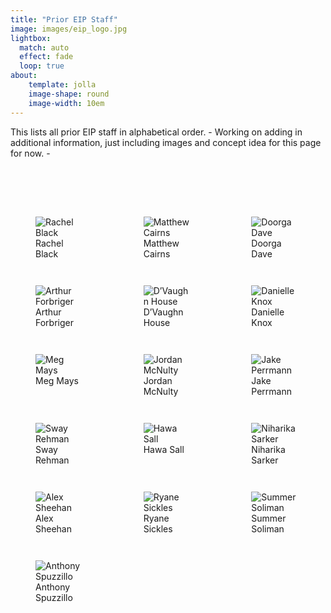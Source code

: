 ```yaml
---
title: "Prior EIP Staff"
image: images/eip_logo.jpg
lightbox:
  match: auto
  effect: fade
  loop: true
about:
    template: jolla
    image-shape: round
    image-width: 10em
---
```


:::{#hero-heading}
This lists all prior EIP staff in alphabetical order.
- Working on adding in additional information, just including images and concept idea for this page for now. - 
:::

<br>
<br>
<br>


::: {style="display: grid;grid-template-columns: repeat(auto-fill, minmax(150px, 1fr));grid-gap: 1em;" layout-valign="bottom"}
![Rachel Black](images/r_black.jpg){group="past-staff-gallery" fig-alt="Rachel Black"}


![Matthew Cairns](images/m_cairns.jpg){group="past-staff-gallery" fig-alt="Matthew Cairns"}

![Doorga Dave](images/d_dave.jpg){group="past-staff-gallery" fig-alt="Doorga Dave"}

![Arthur Forbriger](images/a_forbriger.jpg){group="past-staff-gallery" fig-alt="Arthur Forbriger"}

![D'Vaughn House](images/d_house.jpg){group="past-staff-gallery" fig-alt="D'Vaughn House"}

![Danielle Knox](images/d_knox.jpg){group="past-staff-gallery" fig-alt="Danielle Knox"}

![Meg Mays](images/m_mays.jpg){group="past-staff-gallery" fig-alt="Meg Mays"}

![Jordan McNulty](images/j_mcnulty.jpg){group="past-staff-gallery" fig-alt="Jordan McNulty"}

![Jake Perrmann](images/j_perrmann.jpg){group="past-staff-gallery" fig-alt="Jake Perrmann"}

![Sway Rehman](images/s_rehman.jpg){group="past-staff-gallery" fig-alt="Sway Rehman"}

![Hawa Sall](images/h_sall.jpg){group="past-staff-gallery" fig-alt="Hawa Sall"}

![Niharika Sarker](images/n_sarker.jpg){group="past-staff-gallery" fig-alt="Niharika Sarker"}

![Alex Sheehan](images/a_sheehan.jpg){group="past-staff-gallery" fig-alt="Alex Sheehan"}

![Ryane Sickles](images/r_sickles.jpg){group="past-staff-gallery" fig-alt="Ryane Sickles"}


![Summer Soliman](images/s_soliman.jpg){group="past-staff-gallery" fig-alt="Summer Soliman"}

![Anthony Spuzzillo](images/a_spuzzillo.jpg){group="past-staff-gallery" fig-alt="Anthony Spuzzillo"}

:::




